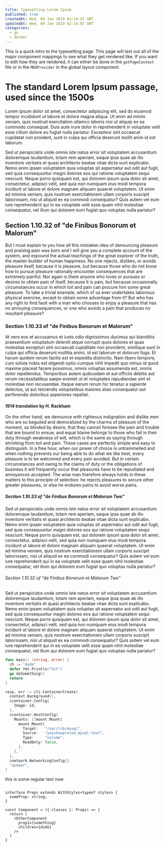 ```yaml
---
title: Typesetting Lorem Ipsum
published: true
createdAt: Wed, 09 Jan 2019 02:14:07 GMT
updatedAt: Wed, 09 Jan 2019 02:14:07 GMT
categories:
  - go
  - docker
---
```


This is a quick intro to the typesetting page. This page will test out all of the major component mappings to see
what they get rendered like. If you want to edit how they are rendered, it can either be done in the `getPageContext`
file or in the `MDXProvider` in the global layout component.

# The standard Lorem Ipsum passage, used since the 1500s

Lorem ipsum dolor sit amet, consectetur adipiscing elit, sed do eiusmod tempor incididunt ut labore et dolore magna
aliqua. Ut enim ad minim veniam, quis nostrud exercitation ullamco laboris nisi ut aliquip ex ea commodo consequat.
Duis aute irure dolor in reprehenderit in voluptate velit esse cillum dolore eu fugiat nulla pariatur. Excepteur
sint occaecat cupidatat non proident, sunt in culpa qui officia deserunt mollit anim id est laborum.

Sed ut perspiciatis unde omnis iste natus error sit voluptatem accusantium doloremque laudantium, totam rem aperiam,
eaque ipsa quae ab illo inventore veritatis et quasi architecto beatae vitae dicta sunt explicabo. Nemo enim ipsam
voluptatem quia voluptas sit aspernatur aut odit aut fugit, sed quia consequuntur magni dolores eos qui ratione
voluptatem sequi nesciunt. Neque porro quisquam est, qui dolorem ipsum quia dolor sit amet, consectetur, adipisci
velit, sed quia non numquam eius modi tempora incidunt ut labore et dolore magnam aliquam quaerat voluptatem. Ut
enim ad minima veniam, quis nostrum exercitationem ullam corporis suscipit laboriosam, nisi ut aliquid ex ea commodi
consequatur? Quis autem vel eum iure reprehenderit qui in ea voluptate velit esse quam nihil molestiae consequatur,
vel illum qui dolorem eum fugiat quo voluptas nulla pariatur?

## Section 1.10.32 of "de Finibus Bonorum et Malorum"

But I must explain to you how all this mistaken idea of denouncing pleasure and praising pain was born and I will
give you a complete account of the system, and expound the actual teachings of the great explorer of the truth, the
master-builder of human happiness. No one rejects, dislikes, or avoids pleasure itself, because it is pleasure, but
because those who do not know how to pursue pleasure rationally encounter consequences that are extremely painful.
Nor again is there anyone who loves or pursues or desires to obtain pain of itself, because it is pain, but because
occasionally circumstances occur in which toil and pain can procure him some great pleasure. To take a trivial
example, which of us ever undertakes laborious physical exercise, except to obtain some advantage from it? But who
has any right to find fault with a man who chooses to enjoy a pleasure that has no annoying consequences, or one who
avoids a pain that produces no resultant pleasure?

### Section 1.10.33 of "de Finibus Bonorum et Malorum"

At vero eos et accusamus et iusto odio dignissimos ducimus qui blanditiis praesentium voluptatum deleniti atque
corrupti quos dolores et quas molestias excepturi sint occaecati cupiditate non provident, similique sunt in culpa
qui officia deserunt mollitia animi, id est laborum et dolorum fuga. Et harum quidem rerum facilis est et expedita
distinctio. Nam libero tempore, cum soluta nobis est eligendi optio cumque nihil impedit quo minus id quod maxime
placeat facere possimus, omnis voluptas assumenda est, omnis dolor repellendus. Temporibus autem quibusdam et aut
officiis debitis aut rerum necessitatibus saepe eveniet ut et voluptates repudiandae sint et molestiae non
recusandae. Itaque earum rerum hic tenetur a sapiente delectus, ut aut reiciendis voluptatibus maiores alias
consequatur aut perferendis doloribus asperiores repellat.

#### 1914 translation by H. Rackham

On the other hand, we denounce with righteous indignation and dislike men who are so beguiled and demoralized by the
charms of pleasure of the moment, so blinded by desire, that they cannot foresee the pain and trouble that are bound
to ensue; and equal blame belongs to those who fail in their duty through weakness of will, which is the same as
saying through shrinking from toil and pain. These cases are perfectly simple and easy to distinguish. In a free
hour, when our power of choice is untrammelled and when nothing prevents our being able to do what we like best,
every pleasure is to be welcomed and every pain avoided. But in certain circumstances and owing to the claims of
duty or the obligations of business it will frequently occur that pleasures have to be repudiated and annoyances
accepted. The wise man therefore always holds in these matters to this principle of selection: he rejects pleasures
to secure other greater pleasures, or else he endures pains to avoid worse pains.

##### Section 1.10.33 of "de Finibus Bonorum et Malorum Two"

Sed ut perspiciatis unde omnis iste natus error sit voluptatem accusantium doloremque laudantium, totam rem aperiam,
eaque ipsa quae ab illo inventore veritatis et quasi architecto beatae vitae dicta sunt explicabo. Nemo enim ipsam
voluptatem quia voluptas sit aspernatur aut odit aut fugit, sed quia consequuntur magni dolores eos qui ratione
voluptatem sequi nesciunt. Neque porro quisquam est, qui dolorem ipsum quia dolor sit amet, consectetur, adipisci
velit, sed quia non numquam eius modi tempora incidunt ut labore et dolore magnam aliquam quaerat voluptatem. Ut
enim ad minima veniam, quis nostrum exercitationem ullam corporis suscipit laboriosam, nisi ut aliquid ex ea commodi
consequatur? Quis autem vel eum iure reprehenderit qui in ea voluptate velit esse quam nihil molestiae consequatur,
vel illum qui dolorem eum fugiat quo voluptas nulla pariatur?

###### Section 1.10.32 of "de Finibus Bonorum et Malorum Two"

Sed ut perspiciatis unde omnis iste natus error sit voluptatem accusantium doloremque laudantium, totam rem aperiam,
eaque ipsa quae ab illo inventore veritatis et quasi architecto beatae vitae dicta sunt explicabo. Nemo enim ipsam
voluptatem quia voluptas sit aspernatur aut odit aut fugit, sed quia consequuntur magni dolores eos qui ratione
voluptatem sequi nesciunt. Neque porro quisquam est, qui dolorem ipsum quia dolor sit amet, consectetur, adipisci
velit, sed quia non numquam eius modi tempora incidunt ut labore et dolore magnam aliquam quaerat voluptatem. Ut
enim ad minima veniam, quis nostrum exercitationem ullam corporis suscipit laboriosam, nisi ut aliquid ex ea commodi
consequatur? Quis autem vel eum iure reprehenderit qui in ea voluptate velit esse quam nihil molestiae consequatur,
vel illum qui dolorem eum fugiat quo voluptas nulla pariatur?

```go
func main() (string, error) {
  ch := "dude"
  defer fmt.Println("hit")
  go doSomething()
  return
}

resp, err := cli.ContainerCreate(
  context.Background(),
  &container.Config{
    Image: id,
  },
  &container.HostConfig{
    Mounts: []mount.Mount{
      mount.Mount{
        Target:   "/var/lib/mysql",
        Source:   "youshowprocom_mysql-test",
        Type:     "volume",
        ReadOnly: false,
      },
    },
  },
  &network.NetworkingConfig{},
  "dudeer",
)
```

this is some regular text now

```tsx

interface Props extends WithStyles<typeof styles> {
  someProp: string;
}

const Component = ({ classes }: Props) => {
  return (
    <OtherComponent
      prop1={something}
      children={dude}
    />
  )
}
```
